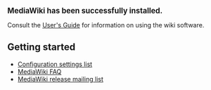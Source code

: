 <big>'''MediaWiki has been successfully installed.'''</big>

Consult the [http://meta.wikipedia.org/wiki/MediaWiki_User%27s_Guide User's Guide] for information on using the wiki software.

== Getting started ==

* [http://www.mediawiki.org/wiki/Help:Configuration_settings Configuration settings list]
* [http://www.mediawiki.org/wiki/Help:FAQ MediaWiki FAQ]
* [http://mail.wikipedia.org/mailman/listinfo/mediawiki-announce MediaWiki release mailing list]